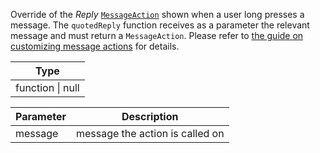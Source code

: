 Override of the _Reply_ [`MessageAction`](/reactnative/object-types/message-action) shown when a user long presses a message.
The `quotedReply` function receives as a parameter the relevant message and must return a `MessageAction`.
Please refer to [the guide on customizing message actions](../../../../guides/message_actions_customization.mdx) for details.

| Type             |
| ---------------- |
| function \| null |

| Parameter | Description                     |
| --------- | ------------------------------- |
| message   | message the action is called on |
